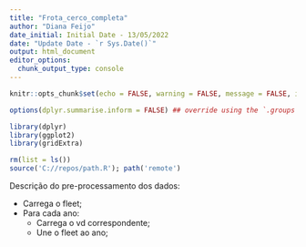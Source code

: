 ```yaml
---
title: "Frota_cerco_completa"
author: "Diana Feijo"
date_initial: Initial Date - 13/05/2022
date: "Update Date - `r Sys.Date()`"
output: html_document
editor_options: 
  chunk_output_type: console
---
```


```r
knitr::opts_chunk$set(echo = FALSE, warning = FALSE, message = FALSE, include = FALSE)

options(dplyr.summarise.inform = FALSE) ## override using the `.groups` argument

library(dplyr)
library(ggplot2)
library(gridExtra)

rm(list = ls())
source('C://repos/path.R'); path('remote')
```

Descrição do pre-processamento dos dados:

* Carrega o fleet;
* Para cada ano:
  * Carrega o vd correspondente;
  * Une o fleet ao ano;
  